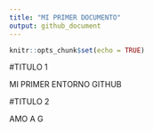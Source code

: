 ```yaml
---
title: "MI PRIMER DOCUMENTO"
output: github_document
---
```


```r
knitr::opts_chunk$set(echo = TRUE)
```
#TITULO 1 

MI PRIMER ENTORNO GITHUB

#TITULO 2

AMO A G 